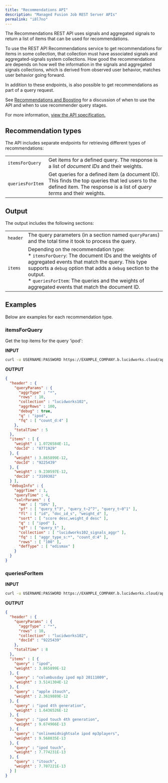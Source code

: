 ```yaml
---
title: "Recommendations API"
description: "Managed Fusion Job REST Server APIs"
permalink: "i8l7no"
---
```


The Recommendations REST API uses signals and aggregated signals to return a list of items that can be used for recommendations.

To use the REST API Recommendations service to get recommendations for items in some collection, that collection must have associated signals and aggregated-signals system collections. How good the recommendations are depends on how well the information in the signals and aggregated signals collections, which is derived from observed user behavior, matches user behavior going forward.

In addition to these endpoints, is also possible to get recommendations as part of a query request.

See [Recommendations and Boosting](/managed-fusion/5.9/k90ww9/recommendations) for a discussion of when to use the API and when to use recommender query stages.

For more information, [view the API specification.](?open-api=true)

## Recommendation types

The API includes separate endpoints for retrieving different types of recommendations:

|  |  |
| --- | --- |
| `itemsForQuery` | Get items for a defined query.  The response is a list of *document IDs* and their weights. |
| `queriesForItem` | Get queries for a defined item (a document ID). This finds the top queries that led users to the defined item.  The response is a list of *query terms* and their weights. |

## Output

The output includes the following sections:

|  |  |
| --- | --- |
| `header` | The query parameters (in a section named `queryParams`) and the total time it took to process the query. |
| `items` | Depending on the recommendation type: <br/>* `itemsForQuery`: The document IDs and the weights of aggregated events that match the query. This type supports a `debug` option that adds a `debug` section to the output.<br/>* `queriesForItem`: The queries and the weights of aggregated events that match the document ID. |

## Examples

Below are examples for each recommendation type.

### itemsForQuery

Get the top items for the query 'ipod':

**INPUT**

```bash
curl -u USERNAME:PASSWORD https://EXAMPLE_COMPANY.b.lucidworks.cloud/api/recommend/lucidworks102/itemsForQuery?q=ipod&fq=count_d:4&debug=true

```

**OUTPUT**

```json
{
  "header" : {
    "queryParams" : {
      "aggrType" : "*",
      "rows" : 10,
      "collection" : "lucidworks102",
      "aggrRows" : 100,
      "debug" : true,
      "q" : "ipod",
      "fq" : [ "count_d:4" ]
    },
    "totalTime" : 5
  },
  "items" : [ {
    "weight" : 1.0726584E-11,
    "docId" : "8771929"
  }, {
    "weight" : 3.865899E-12,
    "docId" : "9225439"
  }, {
    "weight" : 9.230597E-12,
    "docId" : "3109302"
  } ],
  "debugInfo" : {
    "aggrTime" : 1,
    "queryTime" : 4,
    "solrParams" : {
      "mm" : [ "50%" ],
      "pf" : [ "query_t^3", "query_t~2^7", "query_t~0^1" ],
      "fl" : [ "id", "doc_id_s", "weight_d" ],
      "sort" : [ "score desc,weight_d desc" ],
      "q" : [ "ipod" ],
      "qf" : [ "query_t" ],
      "collection" : [ "lucidworks102_signals_aggr" ],
      "fq" : [ "aggr_type_s:*", "count_d:4" ],
      "rows" : [ "100" ],
      "defType" : [ "edismax" ]
    }
  }
}

```

### queriesForItem

**INPUT**

```bash
curl -u USERNAME:PASSWORD https://EXAMPLE_COMPANY.b.lucidworks.cloud/api/recommend/lucidworks102/queriesForItem?docId=9225439

```

**OUTPUT**

```json
{
  "header" : {
    "queryParams" : {
      "aggrType" : "*",
      "rows" : 10,
      "collection" : "lucidworks102",
      "docId" : "9225439"
    },
    "totalTime" : 8
  },
  "items" : [ {
    "query" : "ipod",
    "weight" : 3.865899E-12
  }, {
    "query" : "columbusday ipod mp3 20111009",
    "weight" : 3.5141304E-12
  }, {
    "query" : "apple itouch",
    "weight" : 2.3619889E-12
  }, {
    "query" : "ipod 4th generation",
    "weight" : 1.6436526E-12
  }, {
    "query" : "ipod touch 4th generation",
    "weight" : 9.674966E-13
  }, {
    "query" : "onlinemidnightsale ipod mp3players",
    "weight" : 9.568035E-13
  }, {
    "query" : "ipod touch",
    "weight" : 7.774231E-13
  }, {
    "query" : "itouch",
    "weight" : 7.707221E-13
  } ]
}

```